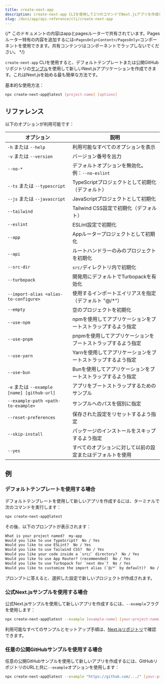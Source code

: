 ```yaml
---
title: create-next-app
description: create-next-app CLIを使用して1つのコマンドでNext.jsアプリを作成します。
slug: /docs/app/api-reference/cli/create-next-app
---
```


{/* このドキュメントの内容はappとpagesルーターで共有されています。Pagesルーター特有の内容を追加するには`<PagesOnly>Content</PagesOnly>`コンポーネントを使用できます。共有コンテンツはコンポーネントでラップしないでください。 */}

`create-next-app` CLIを使用すると、デフォルトテンプレートまたは公開GitHubリポジトリの[サンプル](https://github.com/vercel/next.js/tree/canary/examples)を使用して新しいNext.jsアプリケーションを作成できます。これはNext.jsを始める最も簡単な方法です。

基本的な使用方法：

```bash filename="Terminal"
npx create-next-app@latest [project-name] [options]
```

## リファレンス

以下のオプションが利用可能です：

| オプション                              | 説明                                                       |
| --------------------------------------- | ---------------------------------------------------------- |
| `-h` または `--help`                    | 利用可能なすべてのオプションを表示                         |
| `-v` または `--version`                 | バージョン番号を出力                                       |
| `--no-*`                                | デフォルトオプションを無効化。例：`--no-eslint`            |
| `--ts` または `--typescript`            | TypeScriptプロジェクトとして初期化（デフォルト）           |
| `--js` または `--javascript`            | JavaScriptプロジェクトとして初期化                         |
| `--tailwind`                            | Tailwind CSS設定で初期化（デフォルト）                     |
| `--eslint`                              | ESLint設定で初期化                                         |
| `--app`                                 | Appルータープロジェクトとして初期化                        |
| `--api`                                 | ルートハンドラーのみのプロジェクトを初期化                 |
| `--src-dir`                             | `src/`ディレクトリ内で初期化                               |
| `--turbopack`                           | 開発用にデフォルトでTurbopackを有効化                      |
| `--import-alias <alias-to-configure>`   | 使用するインポートエイリアスを指定（デフォルト "@/\*"）    |
| `--empty`                               | 空のプロジェクトを初期化                                   |
| `--use-npm`                             | npmを使用してアプリケーションをブートストラップするよう指定 |
| `--use-pnpm`                            | pnpmを使用してアプリケーションをブートストラップするよう指定 |
| `--use-yarn`                            | Yarnを使用してアプリケーションをブートストラップするよう指定 |
| `--use-bun`                             | Bunを使用してアプリケーションをブートストラップするよう指定 |
| `-e` または `--example [name] [github-url]` | アプリをブートストラップするためのサンプル             |
| `--example-path <path-to-example>`      | サンプルへのパスを個別に指定                               |
| `--reset-preferences`                   | 保存された設定をリセットするよう指定                       |
| `--skip-install`                        | パッケージのインストールをスキップするよう指定             |
| `--yes`                                 | すべてのオプションに対して以前の設定またはデフォルトを使用 |

## 例

### デフォルトテンプレートを使用する場合

デフォルトテンプレートを使用して新しいアプリを作成するには、ターミナルで次のコマンドを実行します：

```bash filename="Terminal"
npx create-next-app@latest
```

その後、以下のプロンプトが表示されます：

```txt filename="Terminal"
What is your project named?  my-app
Would you like to use TypeScript?  No / Yes
Would you like to use ESLint?  No / Yes
Would you like to use Tailwind CSS?  No / Yes
Would you like your code inside a `src/` directory?  No / Yes
Would you like to use App Router? (recommended)  No / Yes
Would you like to use Turbopack for `next dev`?  No / Yes
Would you like to customize the import alias (`@/*` by default)?  No / Yes
```

プロンプトに答えると、選択した設定で新しいプロジェクトが作成されます。

### 公式Next.jsサンプルを使用する場合

公式Next.jsサンプルを使用して新しいアプリを作成するには、`--example`フラグを使用します：

```bash filename="Terminal"
npx create-next-app@latest --example [example-name] [your-project-name]
```

利用可能なすべてのサンプルとセットアップ手順は、[Next.jsリポジトリ](https://github.com/vercel/next.js/tree/canary/examples)で確認できます。

### 任意の公開GitHubサンプルを使用する場合

任意の公開GitHubサンプルを使用して新しいアプリを作成するには、GitHubリポジトリのURLと共に`--example`オプションを使用します：

```bash filename="Terminal"
npx create-next-app@latest --example "https://github.com/.../" [your-project-name]
```
